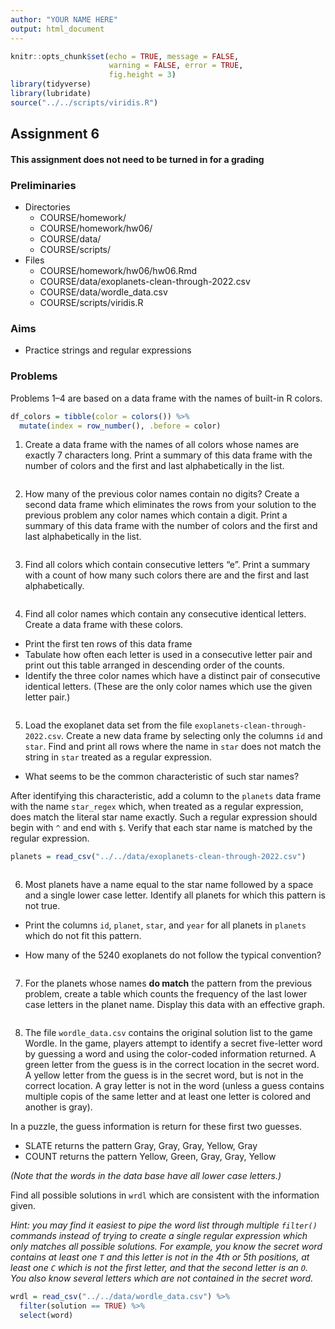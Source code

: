 ```yaml
---
author: "YOUR NAME HERE"
output: html_document
---
```


```r
knitr::opts_chunk$set(echo = TRUE, message = FALSE,
                      warning = FALSE, error = TRUE,
                      fig.height = 3)
library(tidyverse)
library(lubridate)
source("../../scripts/viridis.R")
```

## Assignment 6

#### This assignment does not need to be turned in for a grading

### Preliminaries

- Directories
    - COURSE/homework/
    - COURSE/homework/hw06/
    - COURSE/data/
    - COURSE/scripts/
- Files
  - COURSE/homework/hw06/hw06.Rmd
  - COURSE/data/exoplanets-clean-through-2022.csv
  - COURSE/data/wordle_data.csv
  - COURSE/scripts/viridis.R

### Aims

- Practice strings and regular expressions


### Problems

Problems 1--4 are based on a data frame with the names of built-in R colors.
  
```r
df_colors = tibble(color = colors()) %>% 
  mutate(index = row_number(), .before = color)
```

  1. Create a data frame with the names of all colors whose names are exactly 7 characters long. Print a summary of this data frame with the number of colors and the first and last alphabetically in the list.
  
```r

```
  
  






  2. How many of the previous color names contain no digits? Create a second data frame which eliminates the rows from your solution to the previous problem any color names which contain a digit. Print a summary of this data frame with the number of colors and the first and last alphabetically in the list.

```r

```





  3. Find all colors which contain consecutive letters "e". Print a summary with a count of how many such colors there are and the first and last alphabetically.
  
```r

```



  
  
  4. Find all color names which contain any consecutive identical letters. Create a data frame with these colors.
  
- Print the first ten rows of this data frame
- Tabulate how often each letter is used in a consecutive letter pair and print out this table arranged in descending order of the counts.
- Identify the three color names which have a distinct pair of consecutive identical letters. (These are the only color names which use the given letter pair.)
  
```r

```




  
  5. Load the exoplanet data set from the file `exoplanets-clean-through-2022.csv`. Create a new data frame by selecting only the columns `id` and `star`. Find and print all rows where the name in `star` does not match the string in `star` treated as a regular expression.
  
- What seems to be the common characteristic of such star names?

After identifying this characteristic, add a column to the `planets` data frame with the name `star_regex` which, when treated as a regular expression, does match the literal star name exactly. Such a regular expression should begin with `^` and end with `$`. Verify that each star name is matched by the regular expression.
  
  
  
```r
planets = read_csv("../../data/exoplanets-clean-through-2022.csv")
```
  

```r

```






  6. Most planets have a name equal to the star name followed by a space and a single lower case letter. Identify all planets for which this pattern is not true.
  
- Print the columns `id`, `planet`, `star`, and `year` for all planets in `planets` which do not fit this pattern.
  
- How many of the 5240 exoplanets do not follow the typical convention?
  
  
```r

```


  
  



  7. For the planets whose names **do match** the pattern from the previous problem, create a table which counts the frequency of the last lower case letters in the planet name. Display this data with an effective graph.
  
  
  
```r

```




  8. The file `wordle_data.csv` contains the original solution list to the game Wordle.
In the game, players attempt to identify a secret five-letter word by guessing a word and using the color-coded information returned.
A green letter from the guess is in the correct location in the secret word.
A yellow letter from the guess is in the secret word, but is not in the correct location.
A gray letter is not in the word (unless a guess contains multiple copis of the same letter and at least one letter is colored and another is gray).

In a puzzle, the guess information is return for these first two guesses.

- SLATE returns the pattern Gray, Gray, Gray, Yellow, Gray
- COUNT returns the pattern Yellow, Green, Gray, Gray, Yellow

*(Note that the words in the data base have all lower case letters.)*

Find all possible solutions in `wrdl` which are consistent with the information given.

*Hint: you may find it easiest to pipe the word list through multiple `filter()` commands instead of trying to create a single regular expression which only matches all possible solutions. For example, you know the secret word contains at least one `T` and this letter is not in the 4th or 5th positions, at least one `C` which is not the first letter, and that the second letter is an `O`. You also know several letters which are not contained in the secret word.*

```r
wrdl = read_csv("../../data/wordle_data.csv") %>% 
  filter(solution == TRUE) %>% 
  select(word)
  
```




